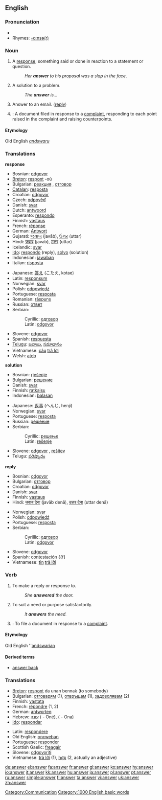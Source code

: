 ==English==

{{rank|written|arms|across|446|answer|early|saying|talk}}

===Pronunciation===
*{{audio|en-us-answer.ogg|Audio (US)}}
*Rhymes: [[Rhymes:English:-ɑːnsə(r)|-ɑːnsə(r)]]

===Noun===
{{en-noun}}

# A [[response]]; something said or done in reaction to a statement or question.
#: ''Her '''answer''' to his proposal was a slap in the face''.
# A solution to a problem.
#:''The '''answer''' is...''
# Answer to an email. ([[reply]])
# {{law}}: A document filed in response to a [[complaint]], responding to each point raised in the complaint and raising counterpoints.

====Etymology====
Old English ''[[andswaru]]''

===Translations===
'''response'''
{{top}}
*Bosnian: [[odgovor#Bosnian|odgovor]] {{m}}
*[[Breton]]: [[respont]] {{m}} -où
*Bulgarian: [[реакция]] {{f}}, [[отговор]] {{m}}
*[[Catalan]]: [[resposta]] {{f}}
*Croatian: [[odgovor#Croatian|odgovor]] {{m}}
*Czech: [[odpověď]] {{f}}
*Danish: [[svar]] {{n}}
*Dutch: [[antwoord]] {{n}}
*Esperanto: [[respondo]]
*Finnish: [[vastaus]]
*French: [[réponse]] {{f}}
*German: [[Antwort]] {{f}}
*Gujarati: [[જવાબ]] (javāb), [[ઉત્તર]] (uttar)
*Hindi: [[जवाब]] (javāb), [[उत्तर]] (uttar)
*Icelandic: [[svar]] {{n}}
*[[Ido]]: [[respondo]] (reply), [[solvo]] (solution)
*Indonesian: [[jawab]]an
*Italian: [[risposta]] {{f}}
{{mid}}
*Japanese: [[答え]] (こたえ, kotae)
*Latin: [[responsum]] {{n}}
*Norwegian: [[svar]] {{n}}
*Polish: [[odpowiedź]] {{f}}
*Portuguese: [[resposta]] {{f}}
*Romanian: [[răspuns]] {{n}}
*Russian: [[ответ]]
*Serbian:
*:Cyrillic: [[одговор#Serbian|одговор]] {{m}}
*:Latin: [[odgovor#Serbian|odgovor]] {{m}}
*Slovene: [[odgovor]] {{m}}
*Spanish: [[respuesta]] {{f}}
*[[Telugu]]: [[జవాబు]], [[సమాధానం]]
*Vietnamese: [[câu]] [[trả lời]]
*Welsh: [[ateb]]
{{bottom}}

'''solution'''
{{top}}
*Bosnian: [[rješenje#Bosnian|rješenje]] {{n}}
*Bulgarian: [[решение]] {{n}}
*Danish: [[svar]] {{n}}
*Finnish: [[ratkaisu]]
*Indonesian: [[balas]]an
{{mid}}
*Japanese: [[返事]] (へんじ, henji)
*Norwegian: [[svar]] {{n}}
*Portuguese: [[resposta]] {{f}}
*Russian: [[решение]]
*Serbian:
*:Cyrillic: [[решење#Serbian|решење]] {{n}}
*:Latin: [[rešenje#Serbian|rešenje]] {{n}}
*Slovene: [[odgovor]] {{m}}, [[rešitev]] {{f}}
*Telugu: [[పరిష్కారం]]
{{bottom}}

'''reply'''
{{top}}
*Bosnian: [[odgovor#Bosnian|odgovor]] {{m}}
*Bulgarian: [[отговор]]
*Croatian: [[odgovor#Croatian|odgovor]] {{m}}
*Danish: [[svar]] {{n}}
*Finnish: [[vastaus]]
*Hindi: [[जवाब देना]] (javāb denā), [[उत्तर देना]] (uttar denā)
{{mid}}
*Norwegian: [[svar]] {{n}}
*Polish: [[odpowiedź]] {{f}}
*Portuguese: [[resposta]] {{f}}
*Serbian:
*:Cyrillic: [[одговор#Serbian|одговор]] {{m}}
*:Latin: [[odgovor#Serbian|odgovor]] {{m}}
*Slovene: [[odgovor]] {{m}}
*Spanish: [[contestación]] {{f}
*Vietnamese: [[Tin#Vietnamese|tin]] [[trả lời]]
{{bottom}}

===Verb===
{{en-verb}}

# To make a reply or response to.
#: ''She '''answered''' the door.''
# To suit a need or purpose satisfactorily.
#: ''It '''answers''' the need.''
# {{law}}: To file a document in response to a [[complaint]].

====Etymology====
Old English ''[[andswarian]]

====Derived terms====
*[[answer back]]

===Translations===
{{top}}
*[[Breton]]: [[respont]] da unan bennak (to somebody)
*Bulgarian: [[отговарям]] (1), [[отвръщам]] (1), [[задоволявам]] (2)
*Finnish: [[vastata]]
*French: [[répondre]] (1, 2)
*German: [[antworten]]
*Hebrew: [[עונה]] ({{m}} - Oné), ({{f}} - Ona)
*[[Ido]]: [[respondar]]
{{mid}}
*Latin: [[respondere]]
*Old English: [[oncweþan]]
*Portuguese: [[responder]]
*Scottish Gaelic: [[freagair]]
*Slovene: [[odgovoriti]]
*Vietnamese: [[trả lời]] (1), [[hợp]] (2, actually an adjective)
{{bottom}}

[[Category:Communication]]
[[Category:1000 English basic words]]

[[de:answer]]
[[el:answer]]
[[fa:answer]]
[[fr:answer]]
[[gl:answer]]
[[ko:answer]]
[[hy:answer]]
[[io:answer]]
[[it:answer]]
[[kk:answer]]
[[hu:answer]]
[[ja:answer]]
[[pl:answer]]
[[pt:answer]]
[[ru:answer]]
[[simple:answer]]
[[fi:answer]]
[[ta:answer]]
[[vi:answer]]
[[uk:answer]]
[[zh:answer]]